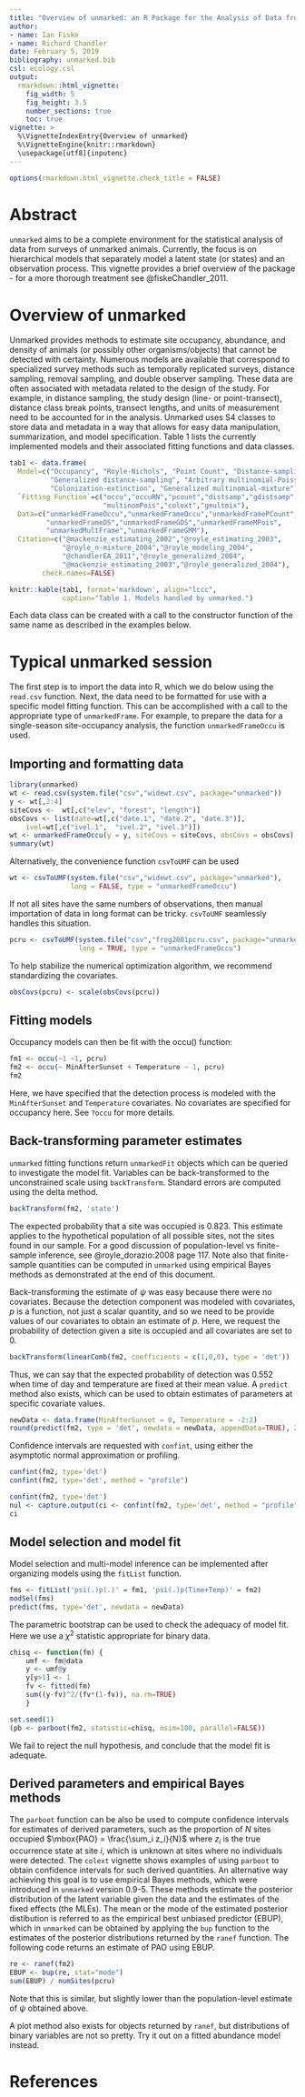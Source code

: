 ```yaml
---
title: "Overview of unmarked: an R Package for the Analysis of Data from Unmarked Animals"
author:
- name: Ian Fiske
- name: Richard Chandler
date: February 5, 2019
bibliography: unmarked.bib
csl: ecology.csl
output: 
  rmarkdown::html_vignette:
    fig_width: 5
    fig_height: 3.5
    number_sections: true
    toc: true
vignette: >
  %\VignetteIndexEntry{Overview of unmarked}
  %\VignetteEngine{knitr::rmarkdown}
  \usepackage[utf8]{inputenc}
---
```


```r
options(rmarkdown.html_vignette.check_title = FALSE)
```

# Abstract

`unmarked` aims to be a complete environment for the
statistical analysis of data from surveys of unmarked
animals. Currently, the focus is on hierarchical models that
separately model a latent state (or states) and an observation
process. This vignette provides a brief overview of the package -
for a more thorough treatment see @fiskeChandler_2011.

# Overview of unmarked

Unmarked provides methods to estimate site occupancy, abundance, and
density of animals (or possibly other organisms/objects) that cannot be
detected with certainty. Numerous models are available that correspond
to specialized survey methods such as temporally replicated surveys,
distance sampling, removal sampling, and double observer
sampling. These data are often associated with metadata related to the
design of the study. For example, in distance sampling, the study
design (line- or point-transect), distance class break points,
transect lengths, and units of measurement need to be accounted for in
the analysis. Unmarked uses S4 classes to store data and metadata in a
way that allows for easy data manipulation, summarization, and model
specification. Table 1 lists the currently implemented models and
their associated fitting functions and data classes.

```r
tab1 <- data.frame(
  Model=c("Occupancy", "Royle-Nichols", "Point Count", "Distance-sampling",
          "Generalized distance-sampling", "Arbitrary multinomial-Poisson",
          "Colonization-extinction", "Generalized multinomial-mixture"),
  `Fitting Function`=c("occu","occuRN","pcount","distsamp","gdistsamp",
                       "multinomPois","colext","gmultmix"),
  Data=c("unmarkedFrameOccu","unmarkedFrameOccu","unmarkedFramePCount",
         "unmarkedFrameDS","unmarkedFrameGDS","unmarkedFrameMPois",
         "unmarkedMultFrame","unmarkedFrameGMM"),
  Citation=c("@mackenzie_estimating_2002","@royle_estimating_2003",
             "@royle_n-mixture_2004","@royle_modeling_2004",
             "@chandlerEA_2011","@royle_generalized_2004",
             "@mackenzie_estimating_2003","@royle_generalized_2004"),
        check.names=FALSE)

knitr::kable(tab1, format='markdown', align="lccc",
             caption="Table 1. Models handled by unmarked.")
```

Each data class can be created with a call to the constructor function
of the same name as described in the examples below.

# Typical unmarked session

The first step is to import the data into R, which we do below using
the `read.csv` function. Next, the data need to be formatted for
use with a specific model fitting function. This can be accomplished
with a call to the appropriate type of `unmarkedFrame`. For
example, to prepare the data for a single-season site-occupancy
analysis, the function `unmarkedFrameOccu` is used.


## Importing and formatting data

```r
library(unmarked)
wt <- read.csv(system.file("csv","widewt.csv", package="unmarked"))
y <- wt[,2:4]
siteCovs <-  wt[,c("elev", "forest", "length")]
obsCovs <- list(date=wt[,c("date.1", "date.2", "date.3")],
    ivel=wt[,c("ivel.1",  "ivel.2", "ivel.3")])
wt <- unmarkedFrameOccu(y = y, siteCovs = siteCovs, obsCovs = obsCovs)
summary(wt)
```

Alternatively, the convenience function `csvToUMF` can be used

```r
wt <- csvToUMF(system.file("csv","widewt.csv", package="unmarked"),
               long = FALSE, type = "unmarkedFrameOccu")
```

If not all sites have the same numbers of observations, then manual
importation of data in long format can be tricky.  `csvToUMF`
seamlessly handles this situation.

```r
pcru <- csvToUMF(system.file("csv","frog2001pcru.csv", package="unmarked"),
                 long = TRUE, type = "unmarkedFrameOccu")
```

To help stabilize the numerical optimization algorithm, we recommend
standardizing the covariates.

```r
obsCovs(pcru) <- scale(obsCovs(pcru))
```

## Fitting models

Occupancy models can then be fit with the occu() function:

```r
fm1 <- occu(~1 ~1, pcru)
fm2 <- occu(~ MinAfterSunset + Temperature ~ 1, pcru)
fm2
```

Here, we have specified that the detection process is modeled with the
`MinAfterSunset` and `Temperature` covariates.  No covariates are
specified for occupancy here.  See `?occu` for more details.


## Back-transforming parameter estimates

`unmarked` fitting functions return `unmarkedFit` objects which can be
queried to investigate the model fit.  Variables can be
back-transformed to the unconstrained scale using `backTransform`.
Standard errors are computed using the delta method.

```r
backTransform(fm2, 'state')
```

The expected probability that a site was
occupied is 0.823. This estimate applies to the hypothetical
population of all possible sites, not the sites found in our sample.
For a good discussion of population-level vs finite-sample inference,
see @royle_dorazio:2008 page 117. Note also that finite-sample
quantities can be computed in `unmarked` using empirical Bayes
methods as demonstrated at the end of this document.

Back-transforming the estimate of $\psi$ was easy because there were
no covariates. Because the detection component was modeled with
covariates, $p$ is a function, not just a scalar quantity, and so we
need to be provide values of our covariates to obtain an
estimate of $p$. Here, we request
the probability of detection given a site is occupied and all
covariates are set to 0.

```r
backTransform(linearComb(fm2, coefficients = c(1,0,0), type = 'det'))
```

Thus, we can say that the expected probability of detection was 0.552
when time of day and temperature are fixed at their mean value. A
`predict` method also exists, which can be used to obtain estimates of
parameters at specific covariate values.

```r
newData <- data.frame(MinAfterSunset = 0, Temperature = -2:2)
round(predict(fm2, type = 'det', newdata = newData, appendData=TRUE), 2)
```

Confidence intervals are requested with `confint`, using either the
asymptotic normal approximation or profiling.

```r
confint(fm2, type='det')
confint(fm2, type='det', method = "profile")
```

```r
confint(fm2, type='det')
nul <- capture.output(ci <- confint(fm2, type='det', method = "profile"))
ci
```

## Model selection and model fit

Model selection and multi-model inference can be implemented after
organizing models using the `fitList` function.

```r
fms <- fitList('psi(.)p(.)' = fm1, 'psi(.)p(Time+Temp)' = fm2)
modSel(fms)
predict(fms, type='det', newdata = newData)
```


The parametric bootstrap can be used to check the adequacy of model fit.
Here we use a $\chi^2$ statistic appropriate for binary data.

```r
chisq <- function(fm) {
    umf <- fm@data
    y <- umf@y
    y[y>1] <- 1
    fv <- fitted(fm)
    sum((y-fv)^2/(fv*(1-fv)), na.rm=TRUE)
    }

set.seed(1)
(pb <- parboot(fm2, statistic=chisq, nsim=100, parallel=FALSE))
```

We fail to reject the null hypothesis, and conclude that the model fit
is adequate.

## Derived parameters and empirical Bayes methods

The `parboot` function can be also be used to compute confidence
intervals for estimates of derived parameters, such as the proportion
of $N$ sites occupied $\mbox{PAO} = \frac{\sum_i z_i}{N}$ where $z_i$ is the true
occurrence state at site $i$, which is unknown at sites where no individuals
were detected. The `colext` vignette shows examples of using
`parboot` to obtain confidence intervals for such derived
quantities. An alternative way achieving this goal is to use empirical Bayes
methods, which were introduced in `unmarked` version 0.9-5. These methods estimate
the posterior distribution of the latent variable given the data and
the estimates of the fixed effects (the MLEs). The mean or the mode of
the estimated posterior distibution is referred to as the empirical
best unbiased predictor (EBUP), which in `unmarked` can be
obtained by applying the `bup` function to the estimates of the
posterior distributions returned by the `ranef` function. The
following code returns an estimate of PAO using EBUP.

```r
re <- ranef(fm2)
EBUP <- bup(re, stat="mode")
sum(EBUP) / numSites(pcru)
```

Note that this is similar, but slightly lower than the
population-level estimate of $\psi$ obtained above.

A plot method also exists for objects returned by `ranef`, but
distributions of binary variables are not so pretty. Try it out on a
fitted abundance model instead.

# References
